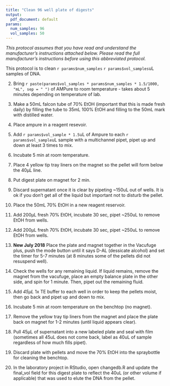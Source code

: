 ```yaml
---
title: "Clean 96 well plate of digests"
output:
  pdf_document: default
params:
  num_samples: 96
  vol_samples: 50
---
```


*This protocol assumes that you have read and understand the manufacturer’s instructions attached below.  Please read the full manufacturer’s instructions before using this abbreviated protocol.*

This protocol is to clean `r params$num_samples` `r params$vol_samples`uL samples of DNA.

2. Bring `r paste(params$vol_samples * params$num_samples * 1.5/1000, "mL", sep = " ")`  of AMPure to room temperature - takes about 5 minutes depending on temperature of lab.  

3. Make a 50mL falcon tube of 70% EtOH (important that this is made fresh daily) by filling the tube to 35mL 100% EtOH and filling to the 50mL mark with distilled water.  

3. Place ampure in a reagent resevoir.  

4. Add `r params$vol_sample * 1.5`uL of Ampure to each `r params$vol_sample`uL sample with a multichannel pipet, pipet up and down at least 3 times to mix.  

5. Incubate 5 min at room temperature.  

6. Place 4 yellow tip tray liners on the magnet so the pellet will form below the 40µL line.  

7. Put digest plate on magnet for 2 min.  

7. Discard supernatant once it is clear by pipeting ~150uL out of wells.  It is ok if you don't get all of the liquid but important not to disturb the pellet.  

7. Place the 50mL 70% EtOH in a new reagent reservoir.  

7. Add 200µL fresh 70% EtOH, incubate 30 sec, pipet ~250uL to remove EtOH from wells.  

8. Add 200µL fresh 70% EtOH, incubate 30 sec, pipet ~250uL to remove EtOH from wells.  

9. **New July 2018** Place the plate and magnet together in the Vacufuge plus, push the mode button until it says D-AL (dessicate alcohol) and set the timer for 5-7 minutes (at 8 minutes some of the pellets did not resuspend well).  

9. Check the wells for any remaining liquid.  If liquid remains, remove the magnet from the vacufuge, place an empty balance plate in the other side, and spin for 1 minute.  Then, pipet out the remaining fluid.

10. Add *45µL* 1x TE buffer to each well in order to keep the pellets moist, then go back and pipet up and down to mix.  

11. Incubate 5 min at room temperature on the benchtop (no magnet).  

11. Remove the yellow tray tip liners from the magnet and place the plate back on magnet for 1-2 minutes (until liquid appears clear).  

12. Pull 45µL of supernatant into a new labeled plate and seal with film (sometimes all 45uL does not come back, label as 40uL of sample regardless of how much fills pipet).  

13. Discard plate with pellets and move the 70% EtOH into the spraybottle for cleaning the benchtop.  

14. In the laboratory project in RStudio, open changedb.R and update the final_vol field for this digest plate to reflect the 40uL (or other volume if applicable) that was used to elute the DNA from the pellet.

